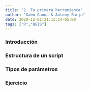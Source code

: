 ```yaml
---
title: "2. Tu primera herramienta"
author: "Gabo Gaona & Antony Barja"
date: 2020-12-01T21:13:14-05:00
tags: ["R","QGIS"]
---
```


### Introducción

### Estructura de un script

### Tipos de parámetros

### Ejercicio


